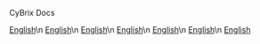 CyBrix Docs

[English](/en/README)\n
[English](/en/README)\n
[English](/en/README)\n
[English](/en/README)\n
[English](/en/README)\n
[English](/en/README)\n
[English](/en/README)
